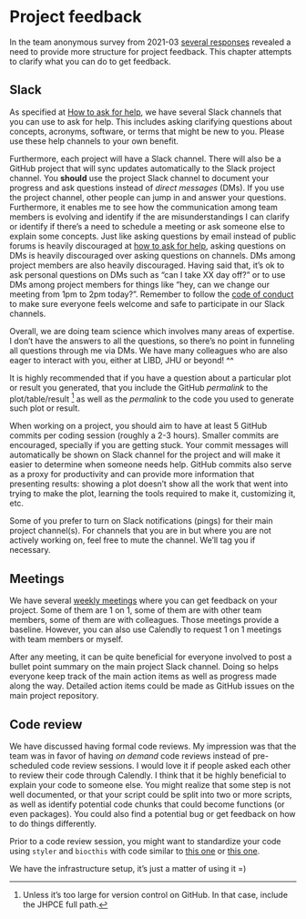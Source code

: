 # Project feedback

In the team anonymous survey from 2021-03 [several responses](https://lcolladotor.github.io/team_surveys/survey-2021-03.html#do-you-feel-you-have-enough-feedback-on-your-project) revealed a need to provide more structure for project feedback. This chapter attempts to clarify what you can do to get feedback.

## Slack

As specified at [How to ask for help](#how-to-ask-for-help), we have several Slack channels that you can use to ask for help. This includes asking clarifying questions about concepts, acronyms, software, or terms that might be new to you. Please use these help channels to your own benefit.

Furthermore, each project will have a Slack channel. There will also be a GitHub project that will sync updates automatically to the Slack project channel. You **should** use the project Slack channel to document your progress and ask questions instead of _direct messages_ (DMs). If you use the project channel, other people can jump in and answer your questions. Furthermore, it enables me to see how the communication among team members is evolving and identify if the are misunderstandings I can clarify or identify if there's a need to schedule a meeting or ask someone else to explain some concepts. Just like asking questions by email instead of public forums is heavily discouraged at [how to ask for help](#how-to-ask-for-help), asking questions on DMs is heavily discouraged over asking questions on channels. DMs among project members are also heavily discouraged. Having said that, it's ok to ask personal questions on DMs such as "can I take XX day off?" or to use DMs among project members for things like "hey, can we change our meeting from 1pm to 2pm today?". Remember to follow the [code of conduct](#code-of-conduct) to make sure everyone feels welcome and safe to participate in our Slack channels.

Overall, we are doing team science which involves many areas of expertise. I don't have the answers to all the questions, so there's no point in funneling all questions through me via DMs. We have many colleagues who are also eager to interact with you, either at LIBD, JHU or beyond! ^^

It is highly recommended that if you have a question about a particular plot or result you generated, that you include the GitHub _permalink_ to the plot/table/result ^[Unless it's too large for version control on GitHub. In that case, include the JHPCE full path.] as well as the _permalink_ to the code you used to generate such plot or result.

When working on a project, you should aim to have at least 5 GitHub commits per coding session (roughly a 2-3 hours). Smaller commits are encouraged, specially if you are getting stuck. Your commit messages will automatically be shown on Slack channel for the project and will make it easier to determine when someone needs help. GitHub commits also serve as a proxy for productivity and can provide more information that presenting results: showing a plot doesn't show all the work that went into trying to make the plot, learning the tools required to make it, customizing it, etc.

Some of you prefer to turn on Slack notifications (pings) for their main project channel(s). For channels that you are in but where you are not actively working on, feel free to mute the channel. We'll tag you if necessary.

## Meetings

We have several [weekly meetings](#team-meetings) where you can get feedback on your project. Some of them are 1 on 1, some of them are with other team members, some of them are with colleagues. Those meetings provide a baseline. However, you can also use Calendly to request 1 on 1 meetings with team members or myself.

After any meeting, it can be quite beneficial for everyone involved to post a bullet point summary on the main project Slack channel. Doing so helps everyone keep track of the main action items as well as progress made along the way. Detailed action items could be made as GitHub issues on the main project repository.

## Code review

We have discussed having formal code reviews. My impression was that the team was in favor of having _on demand_ code reviews instead of pre-scheduled code review sessions. I would love it if people asked each other to review their code through Calendly. I think that it be highly beneficial to explain your code to someone else. You might realize that some step is not well documented, or that your script could be split into two or more scripts, as well as identify potential code chunks that could become functions (or even packages). You could also find a potential bug or get feedback on how to do things differently.

Prior to a code review session, you might want to standardize your code using `styler` and `biocthis` with code similar to [this one](https://github.com/lcolladotor/biocthis/blob/master/dev/04_update.R#L15-L22) or [this one](https://github.com/LieberInstitute/spatialDLPFC/blob/main/analysis/02_marker_genes.R#L2-L5).

We have the infrastructure setup, it's just a matter of using it =)

